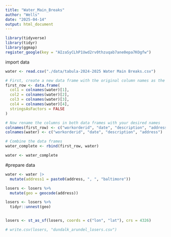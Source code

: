```yaml
---
title: "Water_Main_Breaks"
author: "Wells"
date: "2025-04-14"
output: html_document
---
```

```r
library(tidyverse)
library(tidyr)
library(ggmap)
register_google(key = "AIzaSyCLhP1Uwd2rv0thzuqab7ane0epa7KOgfw")
```

import data
```r
water <- read.csv("./data/tabula-2024-2025 Water Main Breaks.csv")

# First, create a new data frame with the original column names as the first row
first_row <- data.frame(
  col1 = colnames(water)[1],
  col2 = colnames(water)[2],
  col3 = colnames(water)[3],
  col4 = colnames(water)[4],
  stringsAsFactors = FALSE
)

# Now rename the columns in both data frames with your desired names
colnames(first_row) <- c("workorderid", "date", "description", "address")
colnames(water) <- c("workorderid", "date", "description", "address")

# Combine the data frames
water_complete <- rbind(first_row, water)

water <- water_complete
```


#prepare data
```r

water <- water |> 
  mutate(address1 = paste0(address, ", ", "baltimore"))

```



```r

losers <- losers %>% 
  mutate(geo = geocode(address)) 

losers <- losers %>%
  tidyr::unnest(geo)


losers <- st_as_sf(losers, coords = c("lon", "lat"), crs = 4326)

# write.csv(losers, "dundalk_arundel_losers.csv")

```

